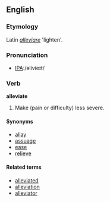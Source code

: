 ==English==

===Etymology===
Latin ''[[alleviare]]'' 'lighten'.

===Pronunciation===
*[[w:International Phonetic Alphabet|IPA]]:/əlivieɪt/

===Verb===
'''alleviate'''
# Make (pain or difficulty) less severe.

====Synonyms====
*[[allay]]
*[[assuage]]
*[[ease]]
*[[relieve]]

====Related terms====
*[[alleviated]]
*[[alleviation]]
*[[alleviator]]